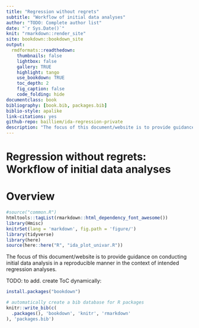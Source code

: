 ```yaml
--- 
title: "Regression without regrets"
subtitle: "Workflow of initial data analyses"
author: "TODO: Complete author list"
date: "`r Sys.Date()`"
knit: "rmarkdown::render_site"
site: bookdown::bookdown_site
output:
  rmdformats::readthedown:
    thumbnails: false
    lightbox: false
    gallery: TRUE
    highlight: tango
    use_bookdown: TRUE
    toc_depth: 2
    fig_caption: false
    code_folding: hide
documentclass: book
bibliography: [book.bib, packages.bib]
biblio-style: apalike
link-citations: yes
github-repo: bailliem/ida-regression-private
description: "The focus of this document/website is to provide guidance on conducting initial data analysis in a reproducible manner in the context of intended regression analyses."
---
```



# Regression without regrets: Workflow of initial data analyses {-}

# Overview

```r
#source("common.R")
htmltools::tagList(rmarkdown::html_dependency_font_awesome())
library(Hmisc)
knitrSet(lang = 'markdown', fig.path = 'figure/')
library(tidyverse)
library(here)
source(here::here("R", "ida_plot_univar.R"))
```


The focus of this document/website is to provide guidance on conducting initial data analysis in a reproducible manner in the context of intended regression analyses.

TODO: to add. create ToC dynamically:



```r
install.packages("bookdown")
```


```r
# automatically create a bib database for R packages
knitr::write_bib(c(
  .packages(), 'bookdown', 'knitr', 'rmarkdown'
), 'packages.bib')
```
